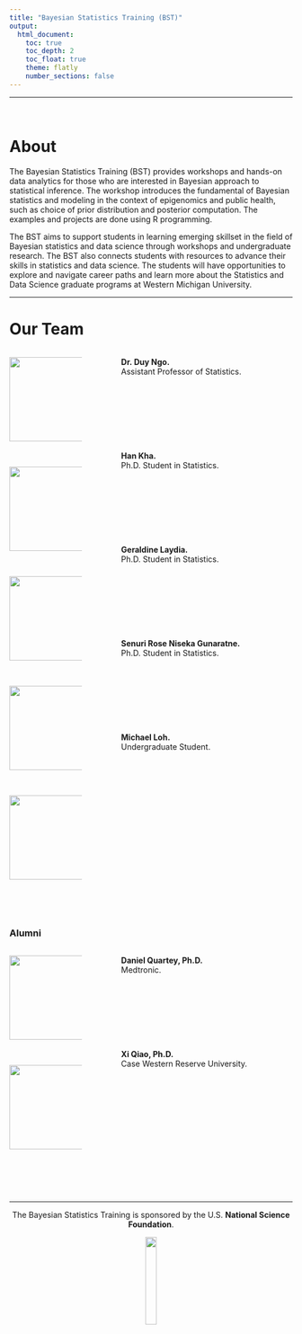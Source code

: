 ```yaml
---
title: "Bayesian Statistics Training (BST)"
output: 
  html_document:
    toc: true
    toc_depth: 2
    toc_float: true
    theme: flatly
    number_sections: false
---
```


***
<br>

# About

The Bayesian Statistics Training (BST) provides workshops and hands-on data analytics for those who are interested in Bayesian approach to statistical inference. The workshop introduces the fundamental of Bayesian statistics and modeling in the context of epigenomics and public health, such as choice of prior distribution and posterior computation. The examples and projects are done using R programming. 

The BST aims to support students in learning emerging skillset in the field of Bayesian statistics and data science through workshops and undergraduate research. The BST also connects students with resources to advance their skills in statistics and data science. The students will have opportunities to explore and navigate career paths and learn more about the Statistics and Data Science graduate programs at Western Michigan University.

---

# Our Team


:::::::::::::: {.columns}
::: {.column width="25%"}

![](pictures/profilePic2.jpg){#id .class width=180 height=150px}

<br>

![](pictures/members/Han.png){#id .class width=180 height=150px}


<br>

![](pictures/members/Geraldine.jpg){#id .class width=180 height=150px}

<br>

![](pictures/members/Senuri.jpg){#id .class width=180 height=150px}


<br>

![](pictures/members/Michael.jpg){#id .class width=180 height=150px}

:::
::: {.column width="5%"}


:::
::: {.column width="60%"}

<b>Dr. Duy Ngo. </b> <br>
Assistant Professor of Statistics.

<br><br><br><br><br><br><br>
<b>Han Kha. </b> <br>
Ph.D. Student in Statistics.

<br><br><br><br><br><br><br>
<b>Geraldine Laydia. </b> <br>
Ph.D. Student in Statistics.


<br><br><br><br><br><br><br>
<b>Senuri Rose Niseka Gunaratne. </b> <br>
Ph.D. Student in Statistics.


<br><br><br><br><br><br><br>
<b> Michael Loh. </b> <br>
Undergraduate Student.

:::
::::::::::::::

<br><br>

### Alumni

:::::::::::::: {.columns}
::: {.column width="25%"}

![](pictures/members/daniel.jpeg){#id .class width=180 height=150px}

<br>

![](pictures/members/Xi.jpeg){#id .class width=180 height=150px}

:::
::: {.column width="5%"}


:::
::: {.column width="60%"}

<b>Daniel Quartey, Ph.D. </b> <br>
Medtronic.

<br><br><br><br><br><br><br>
<b>Xi Qiao, Ph.D. </b> <br>
Case Western Reserve University.

:::
::::::::::::::




<br><br><br>

---

<p style="text-align: center;"> The Bayesian Statistics Training is sponsored by the U.S. <b> National Science Foundation</b>. </p>

<div style="text-align: center;">
  <img src='pictures/nsflogo.jpg'
    width=20% />  
</div>






